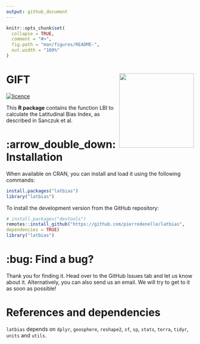 ```yaml
---
output: github_document
---
```


<!-- README.md is generated from README.Rmd. Please edit that file -->

```r
knitr::opts_chunk$set(
  collapse = TRUE,
  comment = "#>",
  fig.path = "man/figures/README-",
  out.width = "100%"
)
```

# GIFT <img src="man/figures/logo.png" align="right" alt="" width="200" />

<!-- badges: start -->
[![licence](https://img.shields.io/badge/Licence-GPL--3-blue.svg)](https://www.r-project.org/Licenses/GPL-3)
<!-- badges: end -->

This **R package** contains the function LBI to calculate the Latitudinal Bias
Index, as described in Sanczuk et al.

# :arrow_double_down: Installation

When available on CRAN, you can install and load it using the
following commands:  

``` r
install.packages("latbias")
library("latbias")
```

To install the development version from the GitHub repository:

``` r
# install.packages("devtools")
remotes::install_github("https://github.com/pierredenelle/latbias",
dependencies = TRUE)
library("latbias")
```

# :bug: Find a bug?

Thank you for finding it. Head over to the GitHub Issues tab and let us know
about it. Alternatively, you can also send us an email.
We will try to get to it as soon as possible!

# References and dependencies  
`latbias` depends on `dplyr`, `geosphere`, `reshape2`, `sf`, `sp`, `stats`,
`terra`, `tidyr`, `units` and `utils`.
